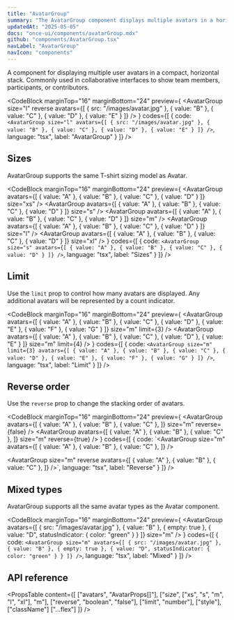 ```yaml
---
title: "AvatarGroup"
summary: "The AvatarGroup component displays multiple avatars in a horizontal stack with customizable appearance and overflow handling."
updatedAt: "2025-05-05"
docs: "once-ui/components/avatarGroup.mdx"
github: "components/AvatarGroup.tsx"
navLabel: "AvatarGroup"
navIcon: "components"
---
```


A component for displaying multiple user avatars in a compact, horizontal stack. Commonly used in collaborative interfaces to show team members, participants, or contributors.

<CodeBlock
  marginTop="16"
  marginBottom="24"
  preview={
    <AvatarGroup
      size="l"
      reverse
      avatars={[
        { src: "/images/avatar.jpg" },
        { value: "B" },
        { value: "C" },
        { value: "D" },
        { value: "E" }
      ]}
    />
  }
  codes={[
    {
      code:
`<AvatarGroup
    size="l"
    avatars={[
      { src: "/images/avatar.jpg" },
      { value: "B" },
      { value: "C" },
      { value: "D" },
      { value: "E" }
    ]}
/>`,
      language: "tsx",
      label: "AvatarGroup"
    }
  ]}
/>

## Sizes

AvatarGroup supports the same T-shirt sizing model as Avatar.

<CodeBlock
  marginTop="16"
  marginBottom="24"
  preview={
    <Column fillWidth gap="24">
      <AvatarGroup
        avatars={[
          { value: "A" },
          { value: "B" },
          { value: "C" },
          { value: "D" }
        ]}
        size="xs"
      />
      <AvatarGroup
        avatars={[
          { value: "A" },
          { value: "B" },
          { value: "C" },
          { value: "D" }
        ]}
        size="s"
      />
      <AvatarGroup
        avatars={[
          { value: "A" },
          { value: "B" },
          { value: "C" },
          { value: "D" }
        ]}
        size="m"
      />
      <AvatarGroup
        avatars={[
          { value: "A" },
          { value: "B" },
          { value: "C" },
          { value: "D" }
        ]}
        size="l"
      />
      <AvatarGroup
        avatars={[
          { value: "A" },
          { value: "B" },
          { value: "C" },
          { value: "D" }
        ]}
        size="xl"
      />
    </Column>
  }
  codes={[
    {
      code:
`<AvatarGroup
    size="s"
    avatars={[
      { value: "A" },
      { value: "B" },
      { value: "C" },
      { value: "D" }
    ]}
/>`,
      language: "tsx",
      label: "Sizes"
    }
  ]}
/>

## Limit

Use the `limit` prop to control how many avatars are displayed. Any additional avatars will be represented by a count indicator.

<CodeBlock
  marginTop="16"
  marginBottom="24"
  preview={
    <Column fillWidth gap="24">
      <AvatarGroup
        avatars={[
          { value: "A" },
          { value: "B" },
          { value: "C" },
          { value: "D" },
          { value: "E" },
          { value: "F" },
          { value: "G" }
        ]}
        size="m"
        limit={3}
      />
      <AvatarGroup
        avatars={[
          { value: "A" },
          { value: "B" },
          { value: "C" },
          { value: "D" },
          { value: "E" }
        ]}
        size="m"
        limit={4}
      />
    </Column>
  }
  codes={[
    {
      code:
`<AvatarGroup
    size="m"
    limit={3}
    avatars={[
      { value: "A" },
      { value: "B" },
      { value: "C" },
      { value: "D" },
      { value: "E" },
      { value: "F" },
      { value: "G" }
    ]}
/>`,
      language: "tsx",
      label: "Limit"
    }
  ]}
/>

## Reverse order

Use the `reverse` prop to change the stacking order of avatars.

<CodeBlock
  marginTop="16"
  marginBottom="24"
  preview={
    <Column fillWidth gap="24">
      <AvatarGroup
        avatars={[
          { value: "A" },
          { value: "B" },
          { value: "C" },
        ]}
        size="m"
        reverse={false}
      />
      <AvatarGroup
        avatars={[
          { value: "A" },
          { value: "B" },
          { value: "C" },
        ]}
        size="m"
        reverse={true}
      />
    </Column>
  }
  codes={[
    {
      code:
`<AvatarGroup
    size="m"
    avatars={[
      { value: "A" },
      { value: "B" },
      { value: "C" },
    ]}
/>

<AvatarGroup
    size="m"
    reverse
    avatars={[
      { value: "A" },
      { value: "B" },
      { value: "C" },
    ]}
/>`,
      language: "tsx",
      label: "Reverse"
    }
  ]}
/>

## Mixed types

AvatarGroup supports all the same avatar types as the Avatar component.

<CodeBlock
  marginTop="16"
  marginBottom="24"
  preview={
    <AvatarGroup
      avatars={[
        { src: "/images/avatar.jpg" },
        { value: "B" },
        { empty: true },
        { value: "D", statusIndicator: { color: "green" } }
      ]}
      size="m"
    />
  }
  codes={[
    {
      code:
`<AvatarGroup
    size="m"
    avatars={[
      { src: "/images/avatar.jpg" },
      { value: "B" },
      { empty: true },
      { value: "D", statusIndicator: { color: "green" } }
    ]}
/>`,
      language: "tsx",
      label: "Mixed"
    }
  ]}
/>

## API reference

<PropsTable
  content={[
    ["avatars", "AvatarProps[]"],
    ["size", ["xs", "s", "m", "l", "xl"], "m"],
    ["reverse", "boolean", "false"],
    ["limit", "number"],
    ["style"],
    ["className"]
    ["...flex"]
  ]}
/>